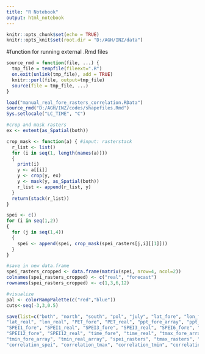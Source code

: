 ```yaml
---
title: "R Notebook"
output: html_notebook
---
```


```r
knitr::opts_chunk$set(echo = TRUE)
knitr::opts_knit$set(root.dir = "D:/AGH/INZ/data")
```

#function for running external .Rmd files
```r
source_rmd = function(file, ...) {
  tmp_file = tempfile(fileext=".R")
  on.exit(unlink(tmp_file), add = TRUE)
  knitr::purl(file, output=tmp_file)
  source(file = tmp_file, ...)
}
```

```r
load("manual_real_fore_rasters_correlation.RData")
source_rmd("D:/AGH/INZ/codes/shapefiles.Rmd")
Sys.setlocale("LC_TIME", "C")
```


```r

#crop and mask rasters
ex <- extent(as_Spatial(both))

crop_mask <- function(a) { #input: rasterstack
  r_list <- list()
  for (i in seq(1, length(names(a))))
  {
    print(i)
    y <- a[[i]]
    y <- crop(y, ex)
    y <- mask(y, as_Spatial(both))
    r_list <- append(r_list, y)
  }
  return(stack(r_list))  
}

spei <- c()
for (i in seq(1,2))
{
  for (j in seq(1,4))
  {
    spei <- append(spei, crop_mask(spei_rasters[j,i][[1]])) 
  }
}

#save in new data.frame
spei_rasters_cropped <- data.frame(matrix(spei, nrow=4, ncol=2))
colnames(spei_rasters_cropped) <- c("real", "forecast")
rownames(spei_rasters_cropped) <- c(1,3,6,12)

#visualize
pal <- colorRampPalette(c("red","blue"))
cuts<-seq(-3,3,0.5)

```


```r

save(list=c("both", "north", "south", "pol", "july", "lat_fore", "lon_fore", 
"lat_real", "lon_real", "PET_fore", "PET_real", "ppt_fore_array", "ppt_real_array", 
"SPEI1_fore", "SPEI1_real", "SPEI3_fore", "SPEI3_real", "SPEI6_fore", "SPEI6_real", 
"SPEI12_fore", "SPEI12_real", "time_fore", "time_real", "tmax_fore_array", "tmax_real_array", 
"tmin_fore_array", "tmin_real_array", "spei_rasters", "tmax_rasters", "tmin_rasters", "ppt_rasters",
"correlation_spei", "correlation_tmax", "correlation_tmin", "correlation_ppt", "spei_rasters_cropped", "pal", "cuts"), file="manual_real_fore_ras_corr_crop.RData")


````
